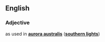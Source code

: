==English==
===Adjective===
{{en-adj|-}}
{{misspelling of|australis}} as used in  [[aurora|'''aurora australis''']]  ([[southern lights|'''southern lights''']])
